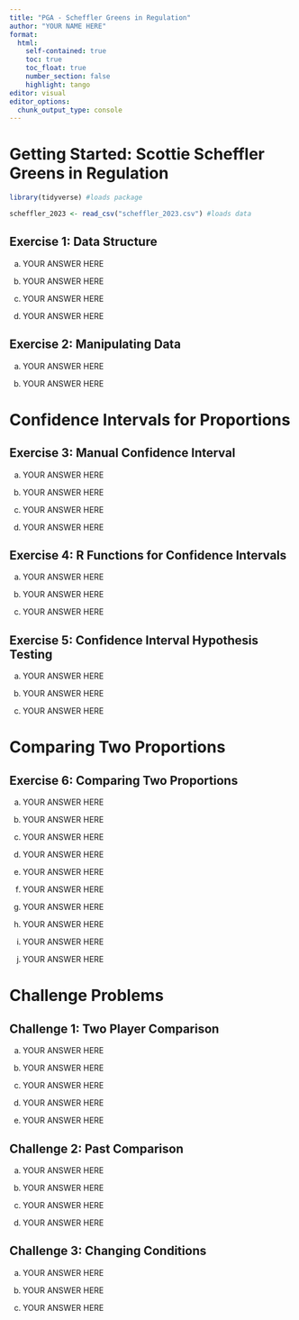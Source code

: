 ```yaml
---
title: "PGA - Scheffler Greens in Regulation"
author: "YOUR NAME HERE"
format:
  html:
    self-contained: true
    toc: true
    toc_float: true
    number_section: false
    highlight: tango
editor: visual
editor_options:
  chunk_output_type: console
---
```


# Getting Started: Scottie Scheffler Greens in Regulation

```r
library(tidyverse) #loads package

scheffler_2023 <- read_csv("scheffler_2023.csv") #loads data
```

## Exercise 1: Data Structure

a.  YOUR ANSWER HERE

b.  YOUR ANSWER HERE

c.  YOUR ANSWER HERE

d.  YOUR ANSWER HERE

## Exercise 2: Manipulating Data

a.  YOUR ANSWER HERE

b.  YOUR ANSWER HERE

# Confidence Intervals for Proportions

## Exercise 3: Manual Confidence Interval

a.  YOUR ANSWER HERE

b.  YOUR ANSWER HERE

c.  YOUR ANSWER HERE

d.  YOUR ANSWER HERE

## Exercise 4: R Functions for Confidence Intervals

a.  YOUR ANSWER HERE

b.  YOUR ANSWER HERE

c.  YOUR ANSWER HERE

## Exercise 5: Confidence Interval Hypothesis Testing

a.  YOUR ANSWER HERE

b.  YOUR ANSWER HERE

c.  YOUR ANSWER HERE

# Comparing Two Proportions

## Exercise 6: Comparing Two Proportions

a.  YOUR ANSWER HERE

b.  YOUR ANSWER HERE

c.  YOUR ANSWER HERE

d.  YOUR ANSWER HERE

e.  YOUR ANSWER HERE

f.  YOUR ANSWER HERE

g.  YOUR ANSWER HERE

h.  YOUR ANSWER HERE

i.  YOUR ANSWER HERE

j.  YOUR ANSWER HERE

# Challenge Problems

## Challenge 1: Two Player Comparison

a.  YOUR ANSWER HERE

b.  YOUR ANSWER HERE

c.  YOUR ANSWER HERE

d.  YOUR ANSWER HERE

e.  YOUR ANSWER HERE

## Challenge 2: Past Comparison

a.  YOUR ANSWER HERE

b.  YOUR ANSWER HERE

c.  YOUR ANSWER HERE

d.  YOUR ANSWER HERE

## Challenge 3: Changing Conditions

a.  YOUR ANSWER HERE

b.  YOUR ANSWER HERE

c.  YOUR ANSWER HERE
